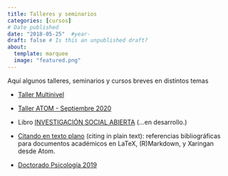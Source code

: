 ```yaml
---
title: Talleres y seminarios
categories: [cursos]
# Date published
date: "2018-05-25"  #year-
draft: false # Is this an unpublished draft?
about:
  template: marquee
  image: "featured.png"  
---
```


Aquí algunos talleres, seminarios y cursos breves en distintos temas

- [Taller Multinivel](seminarios-talleres/multinivel_taller/taller_multinivel.html)

- [Taller ATOM  - Septiembre 2020](talleres-cursos/tallerATOM/atom_web.html)

- Libro [INVESTIGACIÓN SOCIAL ABIERTA](https://juancarloscastillo.github.io/in-socabi/) (...en desarrollo.)

- [Citando en texto plano](citando-plano.html) (citing in plain text): referencias bibliográficas para documentos académicos en LaTeX, (R)Markdown, y Xaringan desde Atom.

- [Doctorado Psicología 2019](documents/doctorado-psicologia/doc-psic.html)

